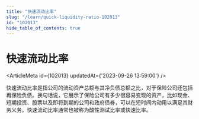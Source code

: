 ```yaml
---
title: "快速流动比率"
slug: "/learn/quick-liquidity-ratio-102013"
id: "102013"
hide_table_of_contents: true
---
```



# 快速流动比率

<ArticleMeta id={102013} updatedAt={'2023-09-26 13:59:00'} />
<div className='border-solid border-b border-t-0 my-4 border-[var(--ifm-color-gray-300)]' />

快速流动比率是指公司的流动资产总额与其净负债总额之比，对于保险公司还包括再保险负债。换句话说，它展示了保险公司有多少很容易变现的资产，比如现金、短期投资、股票以及即将到期的公司和政府债券，可以在短时间内动用以满足其财务义务。快速流动比率通常也被称为酸性测试比率或快速比率。
